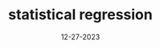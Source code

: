 ---
title: statistical regression
description: what da heck is regression
date: 12-27-2023
slug: regression

tags: "statistics"
---